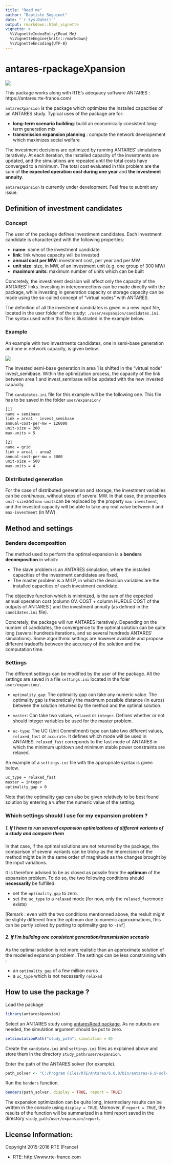 ---
title: "Read me"
author: "Baptiste Seguinot"
date: "`r Sys.Date()`"
output: rmarkdown::html_vignette
vignette: >
  %\VignetteIndexEntry{Read Me}
  %\VignetteEngine{knitr::rmarkdown}
  %\VignetteEncoding{UTF-8}
---
# antares-rpackageXpansion


![](antareslogo.png)

This package works along with RTE's adequacy software ANTARES : https://antares.rte-france.com/

`antaresXpansion` is the package which optimizes the installed capacities of an ANTARES study.
Typical uses of the package are for:

* __long-term scenario building__: build an economically consistent long-term generation mix 
* __transmission expansion planning__ : compute the network developement which maximizes social welfare


The investment decisions are optimized by running ANTARES' simulations iteratively. At each iteration, the installed capacity of the investments are updated, and the simulations are repeated until the total costs have converged to a minimum. The total cost evaluated in this problem are the sum of **the expected operation cost during one year** and **the investment annuity**.

`antaresXpansion` is currently under development. Feel free to submit any issue.



## Definition of investment candidates


### Concept

The user of the package defines investiment candidates. Each investment candidate is characterized with the following properties:

* __name__: name of the investment candidate 
* __link__: link whose capacity will be invested
* __annual cost per MW__: investment cost, per year and per MW
* __unit size__: size, in MW, of an investment unit (e.g. one group of 300 MW)
* __maximum units__: maximum number of units which can be built

Concretely, the investiment decision will affect only the capacity of the ANTARES' links. Investing in interconnections can be made directly with the package, while investing in generation capacity or storage capacity can be made using the so-called concept of "virtual nodes" with ANTARES.

The definition of all the investment candidates is given in a new input file, located in the user folder of the study: `./user/expansion/candidates.ini`. The syntax used within this file is illustrated in the example below.

### Example

An example with two investments candidates, one in semi-base generation and one in network capacity, is given below.

![](example2nodes.png)

The invested semi-base generation in area 1 is shifted in the "virtual node" invest_semibase. Within the optimization process, the capacity of the link between area 1 and invest_semibase will be updated with the new invested capacity.

The `candidates.ini` file for this example will be the following one. This file has to be saved in the folder  `user/expansion/`

```txt
[1]
name = semibase
link = area1 - invest_semibase
annual-cost-per-mw = 126000
unit-size = 200
max-units = 5

[2]
name = grid
link = area1 - area2
annual-cost-per-mw = 3000
unit-size = 500
max-units = 4
```

### Distributed generation

For the case of distributed generation and storage, the investment variables can be *continuous*, without steps of several MW. In that case, the properties `unit-size`and `max-units`can be replaced by the property `max-investment`, and the invested capacity will be able to take any real value between `0` and `max-investment` (in MW).


## Method and settings

### Benders decomposition

The method used to perform the optimal expansion is a __benders decomposition__ in which:

  * The slave problem is an ANTARES simulation, where the installed capacities of the investment candidates are fixed,
  * The master problem is a MILP, in which the decision variables are the installed capacities of each investment candidate.
  
The objective function which is minimized, is the sum of the expected annual operation cost (column OV. COST + column HURDLE COST of the outputs of ANTARES ) and the investment annuity (as defined in the `candidates.ini` file).


Concretely, the package will run ANTARES iteratively. Depending on the number of candidates, the convergence to the optimal solution can be quite long (several hundreds iterations, and so several hundreds ANTARES' simulations). Some algorithmic settings are however available and propose different tradeoffs between the accuracy of the solution and the computation time. 


### Settings

The different settings can be modified by the user of the package. All the settings are saved in a file `settings.ini` located in the foler `user/expansion/`. 

  * `optimality_gap`: The optimality gap can take any numeric value. The optimality gap is theoretically the maximum possible distance (in euros) between the solution returned by the method and the optimal solution. 
  
  * `master`: Can take two values, `relaxed` or `integer`. Defines whether or not should integer variables be used for the master problem.
  
  * `uc-type`: The UC (Unit Commitment) type can take two different values, `relaxed_fast` or `accurate`. It defines which mode will be used in ANTARES. `relaxed_fast` correponds to the fast mode of ANTARES in which the minimum up/down and minimum stable power constraints are relaxed.
  

An example of a `settings.ini` file with the appropriate syntax is given below.

```txt
uc_type = relaxed_fast
master = integer
optimality_gap = 0
```
Note that the optimality gap can also be given relatively to be best found solution by entering a `%` after the numeric value of the setting. 


### Which settings should I use for my expansion problem ?



#####      __1. If I have to run several expansion optimizations of different variants of a study and compare them__

In that case, if the optimal solutions are not returned by the package, the comparison of several variants can be tricky as the imprecision of the method might be in the same order of magnitude as the changes brought by the input variations.

It is therefore advised to be as closed as possile from the __optimum__ of the expansion problem. To do so, the two following conditions should __necessarily__ be fulfilled:

  * set the `optimality_gap` to zero.
  * set the `uc_type` to a `relaxed` mode (for now, only the `relaxed_fast`mode exists)
  
[Remark : even with the two conditions mentionned above, the reslult might be slighty different from the optimum due to numeric approximations, this can be partly solved by putting to optimality gap to `-Inf`]



#####      __2. If I'm building one consistent generation/transmission scenario__

As the optimal solution is not more realistic than an approximate solution of the modelled expansion problem. The settings can be less constraining with :

  * an `optimality_gap` of a few million euros
  * a `uc_type` which is not necessarily `relaxed`


## How to use the package ?


Load the package

```r
library(antaresXpansion)
```

Select an ANTARES study using [antaresRead package](https://github.com/rte-antares-rpackage/antares-rpackageRead). As no  outputs are needed, the simulation argument should be put to zero.

```r
setsimulationPath("study_path", simulation = 0)
```

Create the `candidate.ini` and `settings.ini` files as explained above and store them in the directory `study_path/user/expansion`.


Enter the path of the ANTARES solver (for example).

```r
path_solver <- "C:/Program Files/RTE/Antares/6.0.0/bin/antares-6.0-solver.exe"
```

Run the `benders` function.

```r
benders(path_solver, display = TRUE, report = TRUE)
```

The expansion optimization can be quite long, intermediary results can be written in the console using `display = TRUE`. Moreover, if `report = TRUE`, the results of the function will be summarized in a html report saved in the directory `study_path/user/expansion/report`.

## License Information:

Copyright 2015-2016 RTE (France)

* RTE: http://www.rte-france.com


